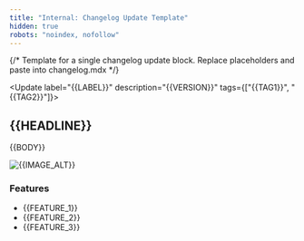 ```yaml
---
title: "Internal: Changelog Update Template"
hidden: true
robots: "noindex, nofollow"
---
```


{/* Template for a single changelog update block. Replace placeholders and paste into changelog.mdx */}

<Update label="{{LABEL}}" description="{{VERSION}}" tags={["{{TAG1}}", "{{TAG2}}"]}>
  ## {{HEADLINE}}

  {{BODY}}

  <Frame>
    <img className="block" src="{{IMAGE_URL}}" alt="{{IMAGE_ALT}}" />
  </Frame>

  ### Features

  * {{FEATURE_1}}
  * {{FEATURE_2}}
  * {{FEATURE_3}}
</Update>

